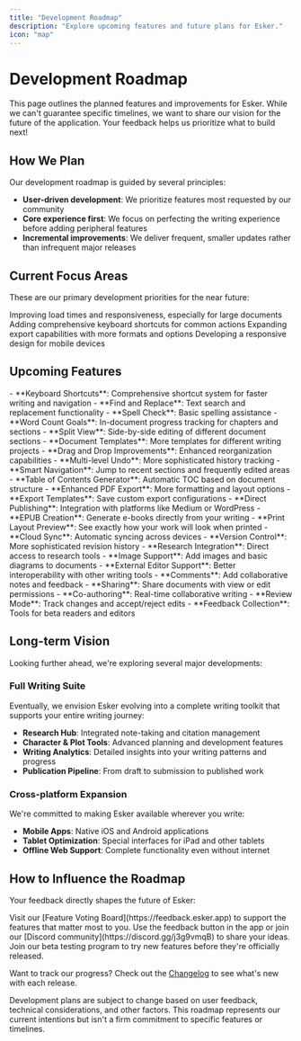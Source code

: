 ```yaml
---
title: "Development Roadmap"
description: "Explore upcoming features and future plans for Esker."
icon: "map"
---
```


# Development Roadmap

This page outlines the planned features and improvements for Esker. While we can't guarantee specific timelines, we want to share our vision for the future of the application. Your feedback helps us prioritize what to build next!

## How We Plan

Our development roadmap is guided by several principles:
- **User-driven development**: We prioritize features most requested by our community
- **Core experience first**: We focus on perfecting the writing experience before adding peripheral features
- **Incremental improvements**: We deliver frequent, smaller updates rather than infrequent major releases

## Current Focus Areas

These are our primary development priorities for the near future:

<CardGroup cols={2}>
  <Card title="Performance Optimization" icon="bolt" color="#4B9EFF">
    Improving load times and responsiveness, especially for large documents
  </Card>
  <Card title="Keyboard Shortcuts" icon="keyboard" color="#4B9EFF">
    Adding comprehensive keyboard shortcuts for common actions
  </Card>
  <Card title="Enhanced Export Options" icon="file-export" color="#4B9EFF">
    Expanding export capabilities with more formats and options
  </Card>
  <Card title="Mobile Compatibility" icon="mobile" color="#4B9EFF">
    Developing a responsive design for mobile devices
  </Card>
</CardGroup>

## Upcoming Features

<AccordionGroup>
  <Accordion title="Editor Enhancements" icon="pen-to-square">
    - **Keyboard Shortcuts**: Comprehensive shortcut system for faster writing and navigation
    - **Find and Replace**: Text search and replacement functionality
    - **Spell Check**: Basic spelling assistance
    - **Word Count Goals**: In-document progress tracking for chapters and sections
    - **Split View**: Side-by-side editing of different document sections
  </Accordion>
  
  <Accordion title="Organization & Structure" icon="folder-tree">
    - **Document Templates**: More templates for different writing projects
    - **Drag and Drop Improvements**: Enhanced reorganization capabilities
    - **Multi-level Undo**: More sophisticated history tracking
    - **Smart Navigation**: Jump to recent sections and frequently edited areas
    - **Table of Contents Generator**: Automatic TOC based on document structure
  </Accordion>
  
  <Accordion title="Export & Publishing" icon="share-from-square">
    - **Enhanced PDF Export**: More formatting and layout options
    - **Export Templates**: Save custom export configurations
    - **Direct Publishing**: Integration with platforms like Medium or WordPress
    - **EPUB Creation**: Generate e-books directly from your writing
    - **Print Layout Preview**: See exactly how your work will look when printed
  </Accordion>
  
  <Accordion title="Integrations" icon="plug">
    - **Cloud Sync**: Automatic syncing across devices
    - **Version Control**: More sophisticated revision history
    - **Research Integration**: Direct access to research tools
    - **Image Support**: Add images and basic diagrams to documents
    - **External Editor Support**: Better interoperability with other writing tools
  </Accordion>
  
  <Accordion title="Collaboration" icon="users">
    - **Comments**: Add collaborative notes and feedback
    - **Sharing**: Share documents with view or edit permissions
    - **Co-authoring**: Real-time collaborative writing
    - **Review Mode**: Track changes and accept/reject edits
    - **Feedback Collection**: Tools for beta readers and editors
  </Accordion>
</AccordionGroup>

## Long-term Vision

Looking further ahead, we're exploring several major developments:

### Full Writing Suite

Eventually, we envision Esker evolving into a complete writing toolkit that supports your entire writing journey:
- **Research Hub**: Integrated note-taking and citation management
- **Character & Plot Tools**: Advanced planning and development features
- **Writing Analytics**: Detailed insights into your writing patterns and progress
- **Publication Pipeline**: From draft to submission to published work

### Cross-platform Expansion

We're committed to making Esker available wherever you write:
- **Mobile Apps**: Native iOS and Android applications
- **Tablet Optimization**: Special interfaces for iPad and other tablets
- **Offline Web Support**: Complete functionality even without internet

## How to Influence the Roadmap

Your feedback directly shapes the future of Esker:

<Steps>
  <Step title="Vote on Features">
    Visit our [Feature Voting Board](https://feedback.esker.app) to support the features that matter most to you.
  </Step>
  <Step title="Share Feedback">
    Use the feedback button in the app or join our [Discord community](https://discord.gg/j3g9vmqB) to share your ideas.
  </Step>
  <Step title="Participate in Beta Testing">
    Join our beta testing program to try new features before they're officially released.
  </Step>
</Steps>

Want to track our progress? Check out the [Changelog](/updates/changelog) to see what's new with each release.

<Note>
  Development plans are subject to change based on user feedback, technical considerations, and other factors. This roadmap represents our current intentions but isn't a firm commitment to specific features or timelines.
</Note>